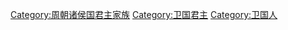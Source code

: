 [[Category:周朝诸侯国君主家族|Category:周朝诸侯国君主家族]]
[[Category:卫国君主|Category:卫国君主]]
[[Category:卫国人|Category:卫国人]]